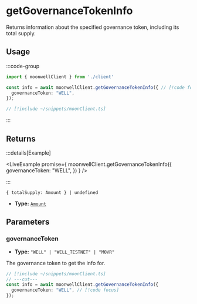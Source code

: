
# getGovernanceTokenInfo

Returns information about the specified governance token, including its total supply.


## Usage

:::code-group

```ts twoslash [example.ts]
import { moonwellClient } from './client'

const info = await moonwellClient.getGovernanceTokenInfo({ // [!code focus:3]
  governanceToken: "WELL",
});
```

```ts twoslash [client.ts] filename="client.ts"
// [!include ~/snippets/moonClient.ts]
```

:::

## Returns

:::details[Example]

<LiveExample promise={
  moonwellClient.getGovernanceTokenInfo({
    governanceToken: "WELL",
  })
} />

:::

```
{ totalSupply: Amount } | undefined
```

- **Type:** [`Amount`](/docs/glossary/types#amount)

## Parameters

### governanceToken

- **Type:** `"WELL" | "WELL_TESTNET" | "MOVR"`

The governance token to get the info for.

```ts twoslash
// [!include ~/snippets/moonClient.ts]
// ---cut---
const info = await moonwellClient.getGovernanceTokenInfo({
  governanceToken: "WELL", // [!code focus]
});
```
